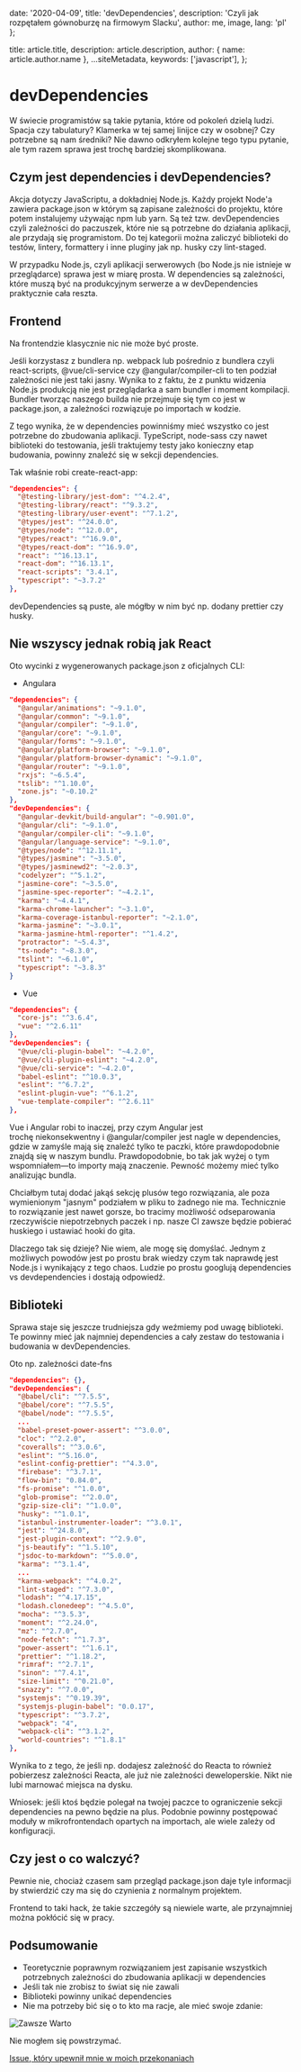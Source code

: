 
  date: '2020-04-09',
  title: 'devDependencies',
  description:
    'Czyli jak rozpętałem gównoburzę na firmowym Slacku',
  author: me,
  image,
  lang: 'pl'
};

  title: article.title,
  description: article.description,
  author: { name: article.author.name },
  ...siteMetadata,
  keywords: ['javascript'],
};

# devDependencies

W świecie programistów są takie pytania, które od pokoleń dzielą ludzi. Spacja czy tabulatury? Klamerka w tej samej linijce czy w osobnej? Czy potrzebne są nam średniki? Nie dawno odkryłem kolejne tego typu pytanie, ale tym razem sprawa jest trochę bardziej skomplikowana.

## Czym jest dependencies i devDependencies?
Akcja dotyczy JavaScriptu, a dokładniej Node.js. Każdy projekt Node'a zawiera package.json w którym są zapisane zależności do projektu, które potem instalujemy używając npm lub yarn. Są też tzw. devDependencies czyli zależności do paczuszek, które nie są potrzebne do działania aplikacji, ale przydają się programistom. Do tej kategorii można zaliczyć biblioteki do testów, lintery, formattery i inne pluginy jak np. husky czy lint-staged.

W przypadku Node.js, czyli aplikacji serwerowych (bo Node.js nie istnieje w przeglądarce) sprawa jest w miarę prosta. W dependencies są zależności, które muszą być na produkcyjnym serwerze a w devDependencies praktycznie cała reszta.

## Frontend
Na frontendzie klasycznie nic nie może być proste. 

Jeśli korzystasz z bundlera np. webpack lub pośrednio z bundlera czyli react-scripts, @vue/cli-service czy @angular/compiler-cli to ten podział zależności nie jest taki jasny. Wynika to z faktu, że z punktu widzenia Node.js produkcją nie jest przeglądarka a sam bundler i moment kompilacji. Bundler tworząc naszego builda nie przejmuje się tym co jest w package.json, a zależności rozwiązuje po importach w kodzie.

Z tego wynika, że w dependencies powinniśmy mieć wszystko co jest potrzebne do zbudowania aplikacji. TypeScript, node-sass czy nawet biblioteki do testowania, jeśli traktujemy testy jako konieczny etap budowania, powinny znaleźć się w sekcji dependencies.

Tak właśnie robi create-react-app:
```json
"dependencies": {
  "@testing-library/jest-dom": "^4.2.4",
  "@testing-library/react": "^9.3.2",
  "@testing-library/user-event": "^7.1.2",
  "@types/jest": "^24.0.0",
  "@types/node": "^12.0.0",
  "@types/react": "^16.9.0",
  "@types/react-dom": "^16.9.0",
  "react": "^16.13.1",
  "react-dom": "^16.13.1",
  "react-scripts": "3.4.1",
  "typescript": "~3.7.2"
},
```
devDependencies są puste, ale mógłby w nim być np. dodany prettier czy husky.

## Nie wszyscy jednak robią jak React
Oto wycinki z wygenerowanych package.json z oficjalnych CLI:
- Angulara
  
```json
"dependencies": {
  "@angular/animations": "~9.1.0",
  "@angular/common": "~9.1.0",
  "@angular/compiler": "~9.1.0",
  "@angular/core": "~9.1.0",
  "@angular/forms": "~9.1.0",
  "@angular/platform-browser": "~9.1.0",
  "@angular/platform-browser-dynamic": "~9.1.0",
  "@angular/router": "~9.1.0",
  "rxjs": "~6.5.4",
  "tslib": "^1.10.0",
  "zone.js": "~0.10.2"
},
"devDependencies": {
  "@angular-devkit/build-angular": "~0.901.0",
  "@angular/cli": "~9.1.0",
  "@angular/compiler-cli": "~9.1.0",
  "@angular/language-service": "~9.1.0",
  "@types/node": "^12.11.1",
  "@types/jasmine": "~3.5.0",
  "@types/jasminewd2": "~2.0.3",
  "codelyzer": "^5.1.2",
  "jasmine-core": "~3.5.0",
  "jasmine-spec-reporter": "~4.2.1",
  "karma": "~4.4.1",
  "karma-chrome-launcher": "~3.1.0",
  "karma-coverage-istanbul-reporter": "~2.1.0",
  "karma-jasmine": "~3.0.1",
  "karma-jasmine-html-reporter": "^1.4.2",
  "protractor": "~5.4.3",
  "ts-node": "~8.3.0",
  "tslint": "~6.1.0",
  "typescript": "~3.8.3"
}
```
- Vue
  
```json
"dependencies": {
  "core-js": "^3.6.4",
  "vue": "^2.6.11"
},
"devDependencies": {
  "@vue/cli-plugin-babel": "~4.2.0",
  "@vue/cli-plugin-eslint": "~4.2.0",
  "@vue/cli-service": "~4.2.0",
  "babel-eslint": "^10.0.3",
  "eslint": "^6.7.2",
  "eslint-plugin-vue": "^6.1.2",
  "vue-template-compiler": "^2.6.11"
},
```

Vue i Angular robi to inaczej, przy czym Angular jest trochę niekonsekwentny i @angular/compiler jest nagle w dependencies, gdzie w zamyśle mają się znaleźć tylko te paczki, które prawdopodobnie znajdą się w naszym bundlu. Prawdopodobnie, bo tak jak wyżej o tym wspomniałem—to importy mają znaczenie. Pewność możemy mieć tylko analizując bundla.

Chciałbym tutaj dodać jakąś sekcję plusów tego rozwiązania, ale poza wymienionym "jasnym" podziałem w pliku to żadnego nie ma. Technicznie to rozwiązanie jest nawet gorsze, bo tracimy możliwość odseparowania rzeczywiście niepotrzebnych paczek i np. nasze CI zawsze będzie pobierać huskiego i ustawiać hooki do gita.

Dlaczego tak się dzieje? Nie wiem, ale mogę się domyślać. Jednym z możliwych powodów jest po prostu brak wiedzy czym tak naprawdę jest Node.js i wynikający z tego chaos. Ludzie po prostu googlują dependencies vs devdependencies i dostają odpowiedź.

## Biblioteki
Sprawa staje się jeszcze trudniejsza gdy weźmiemy pod uwagę biblioteki. Te powinny mieć jak najmniej dependencies a cały zestaw do testowania i budowania w devDependencies.

Oto np. zależności date-fns
```json
"dependencies": {},
"devDependencies": {
  "@babel/cli": "^7.5.5",
  "@babel/core": "^7.5.5",
  "@babel/node": "^7.5.5",
  ...
  "babel-preset-power-assert": "^3.0.0",
  "cloc": "^2.2.0",
  "coveralls": "^3.0.6",
  "eslint": "^5.16.0",
  "eslint-config-prettier": "^4.3.0",
  "firebase": "^3.7.1",
  "flow-bin": "0.84.0",
  "fs-promise": "^1.0.0",
  "glob-promise": "^2.0.0",
  "gzip-size-cli": "^1.0.0",
  "husky": "^1.0.1",
  "istanbul-instrumenter-loader": "^3.0.1",
  "jest": "^24.8.0",
  "jest-plugin-context": "^2.9.0",
  "js-beautify": "^1.5.10",
  "jsdoc-to-markdown": "^5.0.0",
  "karma": "^3.1.4",
  ...
  "karma-webpack": "^4.0.2",
  "lint-staged": "^7.3.0",
  "lodash": "^4.17.15",
  "lodash.clonedeep": "^4.5.0",
  "mocha": "^3.5.3",
  "moment": "^2.24.0",
  "mz": "^2.7.0",
  "node-fetch": "^1.7.3",
  "power-assert": "^1.6.1",
  "prettier": "^1.18.2",
  "rimraf": "^2.7.1",
  "sinon": "^7.4.1",
  "size-limit": "^0.21.0",
  "snazzy": "^7.0.0",
  "systemjs": "^0.19.39",
  "systemjs-plugin-babel": "0.0.17",
  "typescript": "^3.7.2",
  "webpack": "4",
  "webpack-cli": "^3.1.2",
  "world-countries": "^1.8.1"
},
```

Wynika to z tego, że jeśli np. dodajesz zależność do Reacta to również pobierzesz zależności Reacta, ale już nie zależności deweloperskie. Nikt nie lubi marnować miejsca na dysku.

Wniosek: jeśli ktoś będzie polegał na twojej paczce to ograniczenie sekcji dependencies na pewno będzie na plus. Podobnie powinny postępować moduły w mikrofrontendach opartych na importach, ale wiele zależy od konfiguracji.

## Czy jest o co walczyć?
Pewnie nie, chociaż czasem sam przegląd package.json daje tyle informacji by stwierdzić czy ma się do czynienia z normalnym projektem.

Frontend to taki hack, że takie szczegóły są niewiele warte, ale przynajmniej można pokłócić się w pracy.

## Podsumowanie
- Teoretycznie poprawnym rozwiązaniem jest zapisanie wszystkich potrzebnych zależności do zbudowania aplikacji w dependencies
- Jeśli tak nie zrobisz to świat się nie zawali
- Biblioteki powinny unikać dependencies
- Nie ma potrzeby bić się o to kto ma racje, ale mieć swoje zdanie:

![Zawsze Warto](./zawszewarto.jpg)

Nie mogłem się powstrzymać.

[Issue, który upewnił mnie w moich przekonaniach](https://github.com/webpack/webpack/issues/520)


